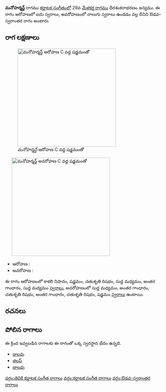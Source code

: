 {{Infobox ragam
	| name          	=  మనోహర్మన్డ్
	| synonym	    	= 
	| mela          	= 
	| chakra        	= 
	| janaka        	= 
	| type          	= ఔడవ-స్వరాంతర
	| arohanam      	= {{svaraC|N3|S|R2|M1|G3|M1}} 
	| avarohanam    	= {{svaraC|M1|G3|R2|G3|R2|S}}
	| jeeva         	=
	| chhaya        	=
	| nyasa         	=
	| vishesha      	= 
	| equivalent  		= 
}}
{{కర్ణాటక సంగీత రాగాలు}}
''' మనోహర్మన్డ్''' రాగము [[కర్ణాటక సంగీతం]]లో 29వ [[మేళకర్త రాగము]] ధీరశంకరాభరణం జన్యము.  ఈ రాగం ఆరోహణలో ఐదు స్వరాలు, అవరోహణంలో నాలుగు స్వరాలు ఉండడం వల్ల దీనిని ఔడవ-స్వరాంతర రాగం అంటారు.


==రాగ లక్షణాలు==
[[Image:manoharmand_ar_kb2wiki.png|thumb|right|316px|'' మనోహర్మన్డ్'' ఆరోహణ C వద్ద షడ్జమంతో]]
	[[Image:manoharmand_av_kb2wiki.png|thumb|right|316px|'' మనోహర్మన్డ్'' అవరోహణ C వద్ద షడ్జమంతో]]

* ఆరోహణ : {{svaraC|N3|S|R2|M1|G3|M1}} 
* అవరోహణ : {{svaraC|M1|G3|R2|G3|R2|S}}

ఈ రాగం ఆరోహణంలో కాకలి  నిషాదం, షడ్జమం, చతుశృతి రిషభం, సుద్ద మధ్యమం, అంతర గాంధారం, సుద్ద మధ్యమం [[స్వరాలు]], అవరోహణంలో సుద్ద మధ్యమం, అంతర గాంధారం, చతుశృతి రిషభం, అంతర గాంధారం, చతుశృతి రిషభం, షడ్జమం [[స్వరాలు]] ఉంటాయి.

==రచనలు==



==పోలిన రాగాలు==
ఈ క్రింద ఇవ్వబడిన రాగాలకు ఈ రాగంతో ఒక్క స్వరస్థాన భేదం ఉన్నది.
* [[జులవు]]
* [[జిలప్]]
* [[జాలవు]]



[[వర్గం:తెవికి కర్ణాటక సంగీత రాగాలు]]
[[వర్గం:కర్ణాటక సంగీత రాగాలు]]
[[వర్గం:ఔడవ-స్వరాంతర రాగాలు]]